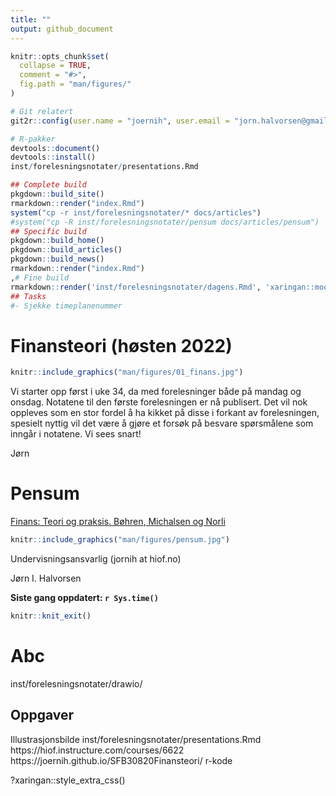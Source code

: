 ```yaml
---
title: ""
output: github_document
---
```


<!-- README.md is generated from README.Rmd. Please edit that file -->

```r
knitr::opts_chunk$set(
  collapse = TRUE,
  comment = "#>",
  fig.path = "man/figures/"
)
```

```r
# Git relatert
git2r::config(user.name = "joernih", user.email = "jorn.halvorsen@gmail.com")
```

```r
# R-pakker
devtools::document()
devtools::install()
inst/forelesningsnotater/presentations.Rmd
```

```r
## Complete build
pkgdown::build_site() 
rmarkdown::render("index.Rmd")
system("cp -r inst/forelesningsnotater/* docs/articles")
#system("cp -R inst/forelesningsnotater/pensum docs/articles/pensum")
## Specific build
pkgdown::build_home()
pkgdown::build_articles()
pkgdown::build_news()
rmarkdown::render("index.Rmd")
,# Fine build
rmarkdown::render('inst/forelesningsnotater/dagens.Rmd', 'xaringan::moon_reader')
## Tasks
#- Sjekke timeplanenummer
```

# Finansteori (høsten 2022)

```r
knitr::include_graphics("man/figures/01_finans.jpg")
```

Vi starter opp først i uke 34, da med forelesninger både på mandag og onsdag. Notatene til den første forelesningen er nå publisert. Det vil nok oppleves som en stor fordel å ha kikket på disse i forkant av forelesningen, spesielt nyttig vil det være å gjøre et forsøk på besvare spørsmålene som inngår i notatene. Vi sees snart!

Jørn

# Pensum 
[Finans: Teori og praksis. Bøhren, Michalsen og Norli](https://www.fagbokforlaget.no/Finans-Teori-og-praksis/I9788245022193)

```r
knitr::include_graphics("man/figures/pensum.jpg")
```

Undervisningsansvarlig (jornih at hiof.no)

Jørn I. Halvorsen

**Siste gang oppdatert: `r Sys.time()`**

```r
knitr::knit_exit()
```

# Abc
inst/forelesningsnotater/drawio/

## Oppgaver
Illustrasjonsbilde
inst/forelesningsnotater/presentations.Rmd
https://hiof.instructure.com/courses/6622
https://joernih.github.io/SFB30820Finansteori/
r-kode

?xaringan::style_extra_css()



